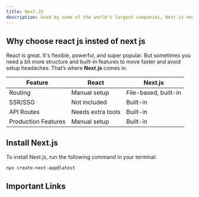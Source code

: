 ```yaml
---
title: Next.JS
description: Used by some of the world's largest companies, Next.js enables you to create high-quality web applications with the power of React components.
---
```


## Why choose react js insted of next js

React is great. It's flexible, powerful, and super popular. But sometimes you need a bit more structure and built-in features to move faster and avoid setup headaches. That’s where **Next.js** comes in.

<YouTubePreview youtubeUrl='https://youtu.be/Zq5fmkH0T78?si=FkAVanAPniDZBkZR' startTime='06:22' endTime='10:13' />


| Feature              | React           | Next.js            |
|----------------------|------------------|---------------------|
| Routing              | Manual setup     | File-based, built-in |
| SSR/SSG              | Not included     | Built-in            |
| API Routes           | Needs extra tools| Built-in            |
| Production Features  | Manual setup     | Built-in            |

## Install Next.js

<YouTubePreview youtubeUrl='https://youtu.be/6fXNWBFPfRM?si=tWKkH3wQMqKpy_ku' startTime='09:12' endTime='12:10' />

To install Next.js, run the following command in your terminal:

```package-install
npx create-next-app@latest
```

<Callout emoji="👉" title="I prefer bun instead of npx because it's faster."/>

## Important Links
<Links>
	<Link
		label="Next.js Docs"
		link="https://nextjs.org/docs"
	/>
</Links>
